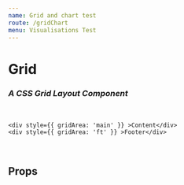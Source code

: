 ```yaml
---
name: Grid and chart test
route: /gridChart
menu: Visualisations Test
---
```



<h1 style={{ margin: '0px' }}>Grid</h1>
<h3 style={{ margin: '0px' }}><em>A CSS Grid Layout Component</em></h3>

<br />


<Playground>
    <Grid
   rows={['400px',"400px","400px"]}
  cols={["repeat(9, 1fr)"]}
  areas={[["hd hd hd hd   hd   hd   hd   hd   hd"], ["sd sd sd sd main main main main main"], ["ft ft ft ft   ft   ft   ft   ft   ft"]]}
  backgroundColor="altGray1"
>
   <Motor  
  config={{
            host: "localhost",
            secure: false,
            port: 19077,
            prefix: "",
            appId: "5c8ddda7-d4a8-4ee1-b994-922fca34830c"
  }}>
      <Column
            cols={[
              { qField: 'Year', qLabel: 'Year' },
              { qField: '[OICA region]', qLabel: 'OICA region' },
              { qField: '=Sum([Car sales])*if(Year=2011,1,1)', qLabel: 'Car sales' }
              // {
              //   qField: '=Sum([Commercial vehicle sales])',
              //   qLabel: 'Commercial vehicles sales'
              // }
            ]}
            // title="Vehicle Sales by Region"
            // subTitle="Vehicle Sales by Region"
                        tickSpacing="narrow"
           // showGridlines={true}
            showGridlines={'none'}
            textOnAxis='both'
            // showLegend={true}
            suppressZero={true}
            suppressScroll={true}
            stacked={true}
            // percentStacked={true}
       //     height="410px"
            // border = {false}
            calcCondition={{
              qCond: '1+1=2',
              qMsg: 'Calculation condition has not been met'
            }}
            gridArea="hd"
     //        otherTotalSpec={{
     //         qOtherLabel: 'Other',
     //         qOtherCount: '5'
     //       }}
            />
                  <Bar
            cols={[
              { qField: 'Year', qLabel: 'Year' },
              { qField: '[OICA region]', qLabel: 'OICA region' },
              { qField: '=Sum([Car sales])*if(Year=2011,1,1)', qLabel: 'Car sales' }
              // {
              //   qField: '=Sum([Commercial vehicle sales])',
              //   qLabel: 'Commercial vehicles sales'
              // }
            ]}
            // title="Vehicle Sales by Region"
            // subTitle="Vehicle Sales by Region"
                        tickSpacing="narrow"
           // showGridlines={true}
            showGridlines={'none'}
            textOnAxis='both'
            // showLegend={true}
            suppressZero={true}
            suppressScroll={true}
            stacked={true}
            // percentStacked={true}
       //     height="410px"
            // border = {false}
            calcCondition={{
              qCond: '1+1=2',
              qMsg: 'Calculation condition has not been met'
            }}
            gridArea="sd"
     //        otherTotalSpec={{
     //         qOtherLabel: 'Other',
     //         qOtherCount: '5'
     //       }}
            />
  </Motor>

    <div style={{ gridArea: 'main' }} >Content</div>
    <div style={{ gridArea: 'ft' }} >Footer</div>

</Grid>
</Playground>

<br />


## Props

<Props of={Grid} />

<br />

